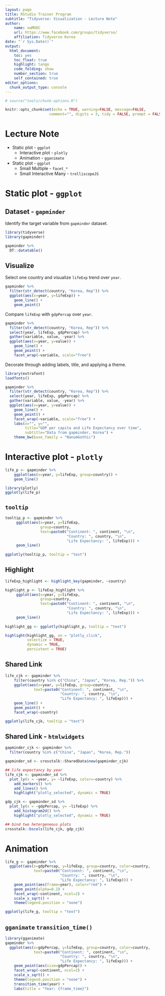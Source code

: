 ```yaml
---
layout: page
title: RStudio Trainer Program
subtitle: "Tidyverse: Visualization - Lecture Note"
author:
    name: xwMOOC
    url: https://www.facebook.com/groups/tidyverse/
    affiliation: Tidyverse Korea
date: "`r Sys.Date()`"
output:
  html_document: 
    toc: yes
    toc_float: true
    highlight: tango
    code_folding: show
    number_section: true
    self_contained: true
editor_options: 
  chunk_output_type: console
---
```

 
``` r
# source("tools/chunk-options.R")

knitr::opts_chunk$set(echo = TRUE, warning=FALSE, message=FALSE,
                    comment="", digits = 3, tidy = FALSE, prompt = FALSE, fig.align = 'center')

```

# Lecture Note {#RStudio-lecture-note}

- Static plot - `ggplot`
    - Interactive plot - `plotly`
    - Animation - `gganimate`
- Static plot - `ggplot`
    - Small Multiple - `facet_*`
    - Small Interactive Many - `trelliscopeJS`

# Static plot - `ggplot` {#viz-ggplot}

## Dataset - `gapminder` {#viz-ggplot-gapminder}

Identify the target variable from `gapminder` dataset.

```r
library(tidyverse)
library(gapminder)

gapminder %>% 
  DT::datatable()
```


## Visualize {#viz-ggplot-gapminder-static}

Select one country and visualize `lifeExp` trend over `year`.

```r
gapminder %>% 
  filter(str_detect(country, "Korea, Rep")) %>% 
  ggplot(aes(x=year, y=lifeExp)) +
    geom_line() +
    geom_point()
```

Compare `lifeExp` with `gdpPercap` over `year`.

```r
gapminder %>% 
  filter(str_detect(country, "Korea, Rep")) %>% 
  select(year, lifeExp, gdpPercap) %>% 
  gather(variable, value, -year) %>% 
  ggplot(aes(x=year, y=value)) +
    geom_line() +
    geom_point() +
    facet_wrap(~variable, scale="free")
```

Decorate through adding labels, title, and applying a theme.

```r
library(extrafont)
loadfonts()

gapminder %>% 
  filter(str_detect(country, "Korea, Rep")) %>% 
  select(year, lifeExp, gdpPercap) %>% 
  gather(variable, value, -year) %>% 
  ggplot(aes(x=year, y=value)) +
    geom_line() +
    geom_point() +
    facet_wrap(~variable, scale="free") +
    labs(x="", y="", 
         title="GDP per capita and Life Expectancy over time",
         subtitle="Data from gapminder, Korea") +
    theme_bw(base_family = "NanumGothic")
```


# Interactive plot - `plotly` {#viz-interactive}

```r
life_p <- gapminder %>% 
    ggplot(aes(x=year, y=lifeExp, group=country)) +
    geom_line()  

library(plotly)  
ggplotly(life_p)
```

## `tooltip` {#viz-interactive-tooltip}

```r
tooltip_p <- gapminder %>% 
     ggplot(aes(x=year, y=lifeExp, 
                group=country, 
                text=paste0("Continent: ", continent, "\n", 
                            "Country: ", country, "\n", 
                            "Life Expectancy: ", lifeExp))) + 
     geom_line()
 
ggplotly(tooltip_p, tooltip = "text")
```


## Highlight {#viz-interactive-highlight}

```r
lifeExp_highlight <- highlight_key(gapminder, ~country)

highlight_p <- lifeExp_highlight %>% 
     ggplot(aes(x=year, y=lifeExp, 
                group=country, 
                text=paste0("Continent: ", continent, "\n", 
                            "Country: ", country, "\n", 
                            "Life Expectancy: ", lifeExp))) + 
     geom_line()
 
highlight_gg <- ggplotly(highlight_p, tooltip = "text")

highlight(highlight_gg, on = "plotly_click",
          selectize = TRUE,
          dynamic = TRUE,
          persistent = TRUE)
```

## Shared Link {#viz-interactive-sharedlink}

```r
life_cjk <- gapminder %>% 
    filter(country %in% c("China", "Japan", "Korea, Rep.")) %>% 
    ggplot(aes(x=year, y=lifeExp, group=country, 
             text=paste0("Continent: ", continent, "\n", 
                         "Country: ", country, "\n", 
                         "Life Expectancy: ", lifeExp))) + 
    geom_line() +
    geom_point() +
    facet_wrap(~country)

ggplotly(life_cjk, tooltip = "text")
```

## Shared Link - `htmlwidgets` {#viz-interactive-sharedlink-htmlwidgets}

```r
gapminder_cjk <- gapminder %>% 
  filter(country %in% c("China", "Japan", "Korea, Rep."))

gapminder_sd <- crosstalk::SharedData$new(gapminder_cjk)

## life expectancy by year
life_cjk <- gapminder_sd %>% 
  plot_ly(x = ~year, y= ~lifeExp, color=~country) %>% 
    add_markers() %>% 
    add_lines() %>% 
    highlight("plotly_selected", dynamic = TRUE)

gdp_cjk <- gapminder_sd %>% 
  plot_ly(x = ~gdpPercap, y= ~lifeExp) %>% 
    add_histogram2d() %>% 
    highlight("plotly_selected", dynamic = TRUE)

## bind two hetergeneous plots
crosstalk::bscols(life_cjk, gdp_cjk)
```

# Animation {#gapminder-animation}

```r
life_g <- gapminder %>% 
  ggplot(aes(x=gdpPercap, y=lifeExp, group=country, color=country, 
             text=paste0("Continent: ", continent, "\n", 
                         "Country: ", country, "\n", 
                         "Life Expectancy: ", lifeExp))) + 
    geom_point(aes(frame=year), color="red") +
    geom_point(alpha=0.2) +
    facet_wrap(~continent, ncol=2) +
    scale_x_sqrt() +
    theme(legend.position = "none")

ggplotly(life_g, tooltip = "text")
```

## `gganimate` `transition_time()` {#gapminder-gganimate}

```r
library(gganimate)
gapminder %>% 
  ggplot(aes(x=gdpPercap, y=lifeExp, group=country, color=country, 
             text=paste0("Continent: ", continent, "\n", 
                         "Country: ", country, "\n", 
                         "Life Expectancy: ", lifeExp))) + 
    geom_point(aes(size=gdpPercap)) +
    facet_wrap(~continent, ncol=2) +
    scale_x_sqrt() +
    theme(legend.position = "none") +
    transition_time(year) +
    labs(title = "Year: {frame_time}")
```

